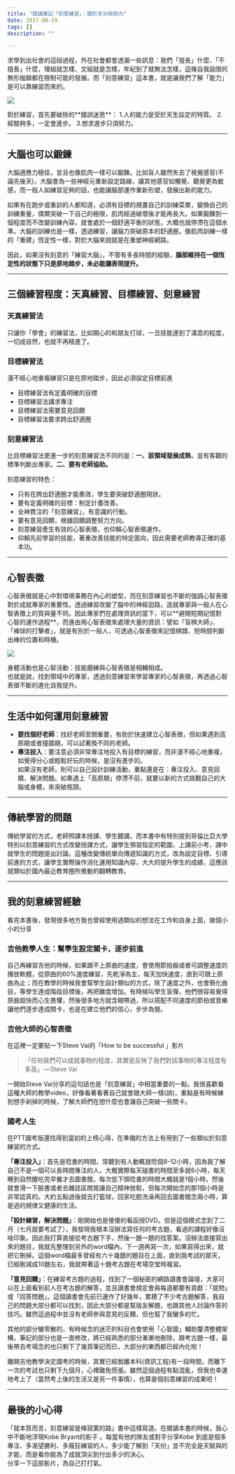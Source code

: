 ```yaml
---
title: "閱讀筆記「刻意練習」：關於天分與努力"
date: 2017-08-29
tags: []
description: ""

---
```


求學到出社會的這段過程，外在社會都會透漏一些訊息：我們「擅長」什麼、「不擅長」什麼，理組就怎樣、文組就是怎樣，年紀到了就無法怎樣，這條自我設限的無形枷鎖都在限制可能的發展。而「刻意練習」這本書，就是讓我們了解「能力」是可以靠練習而來的。

![](https://cdn-images-1.medium.com/max/800/1*hsvizP8f-X5BRHT5qrKj6w.jpeg)

對於練習，首先要破除的\*\*錯誤迷思\*\*： 1.人的能力是受於天生註定的特質。 2.經驗夠多，一定會進步。 3.想求進步只須努力。

* * *

## 大腦也可以鍛鍊

  
大腦適應力極佳，並且也像肌肉一樣可以鍛鍊。比如盲人雖然失去了視覺感官(不論先後天)，大腦會為一些神經元重新設定路線，讓其他感官如觸覺、聽覺更為敏感，而一般人如練習足夠的話，也能讓腦部運作重新形塑，發展出新的能力。

如果有在跑步或重訓的人都知道，必須有目標的規畫自己的訓練菜單，變換自己的訓練重量，偶爾突破一下自己的極限，肌肉經過破壞後才能再長大。如果鍛鍊到一個程度而不改變訓練內容，就會處於一個舒適平衡的狀態，大概也就停滯在這個水準。大腦的訓練也是一樣，透過練習，讓腦力突破原本的舒適圈，像肌肉訓練一樣的「重建」恆定性一樣，對於大腦來說就是在重塑神經網路。

因此，如果沒有刻意的「練習大腦」，不管有多長時間的經驗，**腦部維持在一個恆定性的狀態下只是原地踏步，未必能讓表現提升。**

* * *

## 三個練習程度：天真練習、目標練習、刻意練習

  

### 天真練習法

只讓你「學會」的練習法，比如開心的和朋友打球，一旦技能達到了滿意的程度，一切成自然，也就不再精進了。

### 目標練習法

漫不經心地重複練習只是在原地踏步，因此必須設定目標前進

*   目標練習法有定義明確的目標
*   目標練習法講求專注
*   目標練習法需要意見回饋
*   目標練習法要求跨出舒適圈

### 刻意練習法

比目標練習法更進一步的刻意練習法不同的是：**一、該領域發展成熟**，並有客觀的標準判斷出專家。**二、要有老師協助。**

刻意練習的特色：

*   只有在跨出舒適圈才能奏效，學生要突破舒適圈現狀。
*   要有定義明確的目標：制定計畫改善。
*   全神貫注的「刻意練習」，有意識的行動。
*   要有意見回饋，根據回饋調整努力方向。
*   刻意練習產生有效的心智表徵，也仰賴心智表徵運作。
*   仰賴先前學習的技能，著重改善技能的特定面向，因此需要老師教導正確的基本功。

* * *

## 心智表徵

  
心智表徵就是心中對環境事務在內心的塑型，而在刻意練習也不斷的強調心智表徵對於成就專家的重要性。透過練習改變了腦中的神經迴路，造就專家與一般人在心智表徵上的質與量不同。因此專家們在處理資訊的當下，可以\*\*避開短期記憶對心智的運作過程\*\*，而進由用心智表徵來處理大量的資訊：譬如「盲棋大師」、「棒球的打擊者」，就是有別於一般人，可透過心智表徵來記憶棋譜、短時間判斷出棒的位置和時機。  

![](https://cdn-images-1.medium.com/max/800/1*wsH3fbLFULJPMZIB0uC55w.png)

  

身體活動也是心智活動：技能磨練與心智表徵是相輔相成。  
也就是說，找到領域中的專家，透過刻意練習來學習專家的心智表徵，再透過心智表徵不斷的進化自我提升。

* * *

## 生活中如何運用刻意練習

  

*   **要找個好老師**：找好老師至關重要，有助於快速建立心智表徵，但如果遇到高原期或者撞牆期，可以試著換不同的老師。
*   **專注投入**：要注意必須非常專注地投入有目標的練習，而非漫不經心地重複，如覺得分心或輕鬆好玩的時候，是沒有進步的。  
    如果沒有老師，則可以自己設計訓練活動，重點還是在：專注投入、意見回饋、解決問題。如果遇上「高原期」停滯不前，就要以新的方式挑戰自己的大腦或身體，來突破瓶頸。

* * *

## 傳統學習的問題

  

傳統學習的方式，老師照課本授課、學生聽講，而本書中有特別提到哥倫比亞大學特別以刻意練習的方式改變授課方式，讓學生預習指定的範圍、上課前小考、課中就學生的問題提出討論，這種改變傳統單向傳遞知識的方式，改為設定目標、引導前進的方式，讓學生實際操作消化運用知識內容，大大的提升學生的成績，這應該就類似於國內最近教育圈所推動的翻轉教育。

* * *

## 我的刻意練習經驗

  

看完本書後，發現很多地方我也曾經使用過類似的想法在工作和自身上面，做個小小的分享

### 吉他教學人生：幫學生設定關卡，逐步前進

自己再練習吉他的時候，如果跟不上原曲的速度，會使用節拍器或者可調整速度的播放軟體，從原曲的60%速度練習，先乾淨為主，每天加快速度，直到可跟上原曲為止；而在教學的時候我會幫學生設計類似的方式，除了速度之外，也會簡化曲目，等學生達成階段目標後，再把難度增加。有時候叫學生盲彈，他們很容易覺得原曲超快而心生畏懼，然後很多地方就含糊帶過，所以搭配不同速度的節拍或音樂讓他們逐步達成關卡，也是在建立他們的信心，步步為營。

### 吉他大師的心智表徵

在這裡一定要貼一下Steve Vai的「How to be successful 」影片

  

> 「任何我們可以成就事物的程度，其實是反映了我們對該事物的專注程度有多高」 — Steve Vai

一開始Steve Vai分享的這句話也是「刻意練習」中相當重要的一點。我很喜歡看這種大師的教學video，好像看著看著自己就會跟大師一樣(誤)，重點是有時候練到想手剁掉的時候，了解大師們在想什麼也會讓自己突破一些關卡。

### 國考人生

在PTT國考版還找得到當初的上榜心得，在準備的方法上有用到了一些類似於刻意練習的方式。

**「專注投入」**：首先是唸書的時間。常聽到有人動輒就唸個8–12小時，因為我了解自己不是一個可以長時間專注的人，大概實際每天碰書的時間至多就6小時，每天睡到自然醒吃完早餐才去圖書館，每次低下頭唸書的時間大概就是1個小時，然後就會滑一下臉書或者去雜誌區閒晃讓自己精神放鬆，但每次開始念的那1個小時是非常認真的。大約五點過後就去打籃球，回家吃飽洗澡再回去圖書館念兩小時，算是過的規律又健康的生活。

**「設計練習，解決問題」**：剛開始也是傻傻的看函授DVD。但是這個模式念到了二月（七月就要考試了），我發現我根本沒辦法寫任何的考古題，看過的課程好像沒啥印象。因此我打算直接從考古題下手，然後一題一題的找答案。沒辦法直接寫出來的題目，我就先整理到另外的word檔內，下一週再寫一次，如果寫得出來，就把它刪掉。這個word檔最多曾經有六十幾題的題目在上面，直到我考試的那天，已經刪減成10題左右，我就帶著這十題考古題在考場空堂時複習。

**「意見回饋」**：在練習考古題的過程，找到了一個秘密的網路讀書會論壇，大家可以在上面看到前人在考古題的解答，並且讀書會規定會員每週都要有貢獻：「提問」或「回答問題」。這個讀書會先前已運作了好幾年，累積了不少考古題解答，我自己的問題大部分都可以找到，因此大部分都是幫版友解題，也跟其他人討論作答的技巧。雖然這過程中並沒有老師參與意見的反饋，但也幫了我蠻多的忙。

其他的部分蠻零散的，有時候念的迷茫的科目也會使用「心智圖」輔助釐清整體架構，筆記的部分也是一直修改，將已經熟悉的部分漸漸地刪除，跟考古題一樣，最後帶去考場念的也只剩下了幾頁筆記而已，大部分的東西都已經內化啦！

離開吉他教學決定國考的時候，其實已經脫離本科(資訊工程)有一段時間，而離下一次的考試也只剩下九個月，心裡難免慌張。雖然這個過程有點混亂，但我也幸運地考上了（當然考上後的生活又是另一件事情），也算是個刻意練習的成果吧！

* * *

## 最後的小心得

  

「就本質而言，刻意練習是條寂寞的路」書中這樣寫道。在閱讀本書的時候，我心中不斷地浮現Kobe Bryant的影子 。每當有他的隊友或對手分享Kobe 到底是個多專注、多渴望勝利、多瘋狂練習的人，多少能了解到「天份」並不完全是天賦與的才能，而是看你能為了成就頂尖到付出多少的決心。  
分享一下這部影片，為自己打打氣。